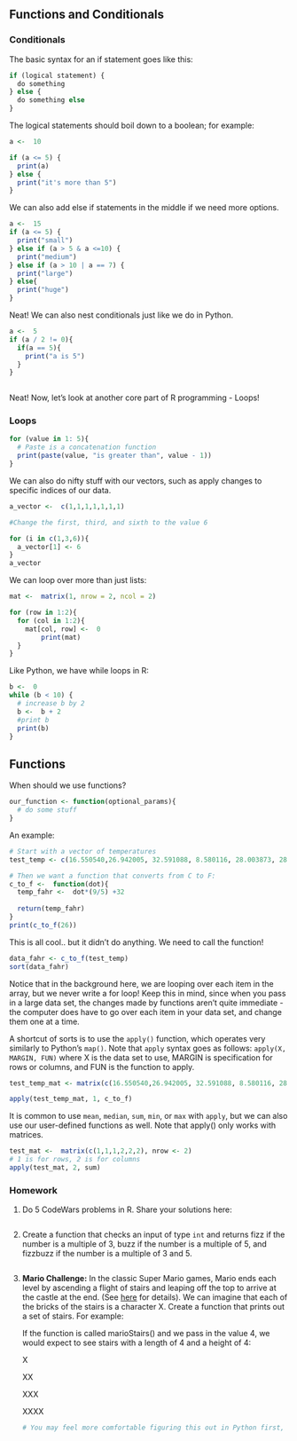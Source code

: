 ## Functions and Conditionals

### Conditionals

The basic syntax for an if statement goes like this:

```{r}
if (logical statement) {
  do something
} else {
  do something else
}
```

The logical statements should boil down to a boolean; for example:

```{r}
a <-  10 

if (a <= 5) {
  print(a)
} else {
  print("it's more than 5")
}
```

We can also add else if statements in the middle if we need more options.

```{r}
a <-  15
if (a <= 5) {
  print("small")
} else if (a > 5 & a <=10) {
  print("medium")
} else if (a > 10 | a == 7) {
  print("large")  
} else{
  print("huge")
}

```

Neat! We can also nest conditionals just like we do in Python.

```{r}
a <-  5
if (a / 2 != 0){
  if(a == 5){
    print("a is 5")
  }
}
    
```

Neat! Now, let's look at another core part of R programming - Loops!

### Loops

```{r}
for (value in 1: 5){
  # Paste is a concatenation function 
  print(paste(value, "is greater than", value - 1))
}
```

We can also do nifty stuff with our vectors, such as apply changes to specific indices of our data.

```{r}
a_vector <-  c(1,1,1,1,1,1,1)

#Change the first, third, and sixth to the value 6

for (i in c(1,3,6)){
  a_vector[1] <- 6
}
a_vector
```

We can loop over more than just lists:

```{r}
mat <-  matrix(1, nrow = 2, ncol = 2)

for (row in 1:2){
  for (col in 1:2){
    mat[col, row] <-  0
        print(mat)
  }
}
```

Like Python, we have while loops in R:

```{r}
b <-  0 
while (b < 10) {
  # increase b by 2
  b <-  b + 2
  #print b
  print(b)
}
```

## Functions

When should we use functions?

```{r}
our_function <- function(optional_params){
  # do some stuff
}
```

An example:

```{r}
# Start with a vector of temperatures
test_temp <- c(16.550540,26.942005, 32.591088, 8.580116, 28.003873, 28.542391, 20.976820, 21.173577, 21.048836, 18.769735)

# Then we want a function that converts from C to F:
c_to_f <-  function(dot){
  temp_fahr <-  dot*(9/5) +32
  
  return(temp_fahr)
}
print(c_to_f(26))
```

This is all cool.. but it didn't do anything. We need to call the function!

```{r}
data_fahr <- c_to_f(test_temp)
sort(data_fahr)
```

Notice that in the background here, we are looping over each item in the array, but we never write a for loop! Keep this in mind, since when you pass in a large data set, the changes made by functions aren't quite immediate - the computer does have to go over each item in your data set, and change them one at a time.

A shortcut of sorts is to use the `apply()` function, which operates very similarly to Python's `map()`. Note that `apply` syntax goes as follows: `apply(X, MARGIN, FUN)` where X is the data set to use, MARGIN is specification for rows or columns, and FUN is the function to apply.

```{r}
test_temp_mat <- matrix(c(16.550540,26.942005, 32.591088, 8.580116, 28.003873, 28.542391, 20.976820, 21.173577, 21.048836, 18.769735), nrow= 2)

apply(test_temp_mat, 1, c_to_f)
```

It is common to use `mean`, `median`, `sum`, `min`, or `max` with `apply`, but we can also use our user-defined functions as well. Note that apply() only works with matrices.

```{r}
test_mat <-  matrix(c(1,1,1,2,2,2), nrow <- 2)
# 1 is for rows, 2 is for columns
apply(test_mat, 2, sum)
```

### Homework

1.  Do 5 CodeWars problems in R. Share your solutions here:

    ```{r}

    ```

2.  Create a function that checks an input of type `int` and returns fizz if the number is a multiple of 3, buzz if the number is a multiple of 5, and fizzbuzz if the number is a multiple of 3 and 5.

    ```{r}

    ```

3.  **Mario Challenge:** In the classic Super Mario games, Mario ends each level by ascending a flight of stairs and leaping off the top to arrive at the castle at the end. (See [here](https://youtu.be/-avspZlbOWU?t=55) for details). We can imagine that each of the bricks of the stairs is a character X. Create a function that prints out a set of stairs. For example:

    If the function is called marioStairs() and we pass in the value 4, we would expect to see stairs with a length of 4 and a height of 4:

    X

    XX

    XXX

    XXXX

    ```{r}
    # You may feel more comfortable figuring this out in Python first, then translating into R later.
    ```
